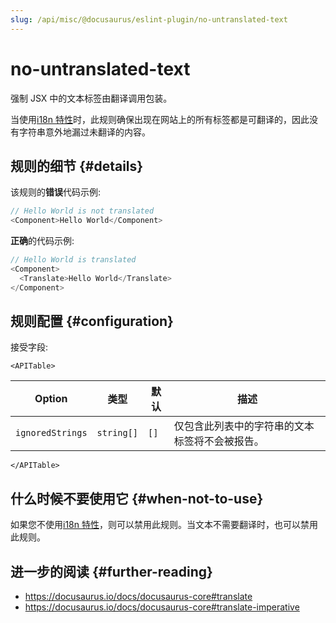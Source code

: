 ```yaml
---
slug: /api/misc/@docusaurus/eslint-plugin/no-untranslated-text
---
```


# no-untranslated-text


强制 JSX 中的文本标签由翻译调用包装。

当使用[i18n 特性](../../../i18n/i18n-introduction.mdx)时，此规则确保出现在网站上的所有标签都是可翻译的，因此没有字符串意外地漏过未翻译的内容。

## 规则的细节 {#details}

该规则的**错误**代码示例:

```js
// Hello World is not translated
<Component>Hello World</Component>
```

**正确**的代码示例:

```js
// Hello World is translated
<Component>
  <Translate>Hello World</Translate>
</Component>
```

## 规则配置 {#configuration}

接受字段:

```mdx-code-block
<APITable>
```

| Option           | 类型       | 默认 | 描述                                           |
| ---------------- | ---------- | ---- | ---------------------------------------------- |
| `ignoredStrings` | `string[]` | `[]` | 仅包含此列表中的字符串的文本标签将不会被报告。 |

```mdx-code-block
</APITable>
```

## 什么时候不要使用它 {#when-not-to-use}

如果您不使用[i18n 特性](../../../i18n/i18n-introduction.mdx)，则可以禁用此规则。当文本不需要翻译时，也可以禁用此规则。

## 进一步的阅读 {#further-reading}

- https://docusaurus.io/docs/docusaurus-core#translate
- https://docusaurus.io/docs/docusaurus-core#translate-imperative
